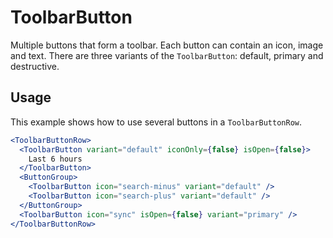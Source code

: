 
# ToolbarButton

Multiple buttons that form a toolbar. Each button can contain an icon, image and text.
There are three variants of the `ToolbarButton`: default, primary and destructive.

## Usage

This example shows how to use several buttons in a `ToolbarButtonRow`.

```jsx
<ToolbarButtonRow>
  <ToolbarButton variant="default" iconOnly={false} isOpen={false}>
    Last 6 hours
  </ToolbarButton>
  <ButtonGroup>
    <ToolbarButton icon="search-minus" variant="default" />
    <ToolbarButton icon="search-plus" variant="default" />
  </ButtonGroup>
  <ToolbarButton icon="sync" isOpen={false} variant="primary" />
</ToolbarButtonRow>
```

<ArgsTypes of={ToolbarButton} />
